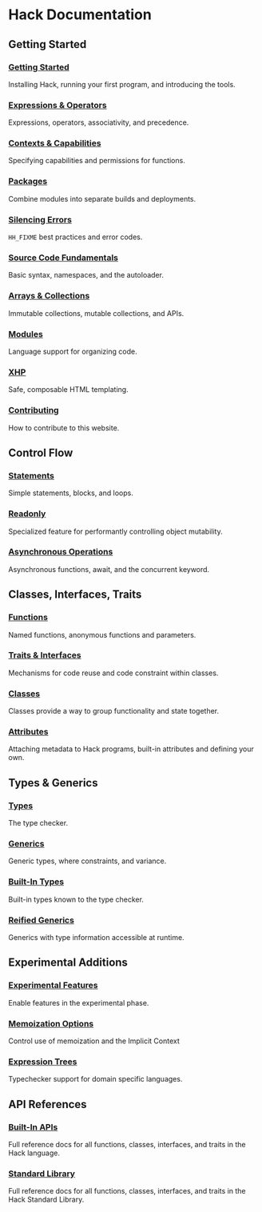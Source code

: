 # Hack Documentation

## Getting Started

<Col50>

### [Getting Started](/hack/getting-started/quick-start)
Installing Hack, running your first program, and introducing the tools.

### [Expressions & Operators](/hack/expressions-and-operators/introduction)
Expressions, operators, associativity, and precedence.

### [Contexts & Capabilities](/hack/contexts-and-capabilities/introduction)
Specifying capabilities and permissions for functions.

### [Packages](/hack/packages/introduction)
Combine modules into separate builds and deployments.

### [Silencing Errors](/hack/silencing-errors/introduction)
`HH_FIXME` best practices and error codes.

</Col50>

<Col50>

### [Source Code Fundamentals](/hack/source-code-fundamentals/introduction)
Basic syntax, namespaces, and the autoloader.

### [Arrays & Collections](/hack/arrays-and-collections/introduction)
Immutable collections, mutable collections, and APIs.

### [Modules](/hack/modules/introduction)
Language support for organizing code.

### [XHP](/hack/xhp/introduction)
Safe, composable HTML templating.

### [Contributing](/hack/contributing/introduction)
How to contribute to this website.

</Col50>

<EndCol />

## Control Flow

<Col50>

### [Statements](/hack/statements/introduction)
Simple statements, blocks, and loops.

### [Readonly](/hack/readonly/introduction)
Specialized feature for performantly controlling object mutability.

</Col50>

<Col50>

### [Asynchronous Operations](/hack/asynchronous-operations/introduction)
Asynchronous functions, await, and the concurrent keyword.

</Col50>

<EndCol />

## Classes, Interfaces, Traits


<Col50>

### [Functions](/hack/functions/introduction)
Named functions, anonymous functions and parameters.

### [Traits & Interfaces](/hack/traits-and-interfaces/introduction)
Mechanisms for code reuse and code constraint within classes.


</Col50>

<Col50>

### [Classes](/hack/classes/introduction)
Classes provide a way to group functionality and state together.

### [Attributes](/hack/attributes/introduction)
Attaching metadata to Hack programs, built-in attributes and defining your own.

</Col50>

<EndCol />

## Types & Generics

<Col50>

### [Types](/hack/types/introduction)
The type checker.

### [Generics](/hack/generics/introduction)
Generic types, where constraints, and variance.

</Col50>

<Col50>

### [Built-In Types](/hack/built-in-types/introduction)
Built-in types known to the type checker.

### [Reified Generics](/hack/reified-generics/introduction)
Generics with type information accessible at runtime.

</Col50>

<EndCol />

## Experimental Additions

<Col50>

### [Experimental Features](/hack/experimental-features/introduction)
Enable features in the experimental phase.

### [Memoization Options](/hack/memoization-options/introduction)
Control use of memoization and the Implicit Context

</Col50>

<Col50>

### [Expression Trees](/hack/expression-trees/introduction)
Typechecker support for domain specific languages.

</Col50>

<EndCol />

## API References

<Col50>

### [Built-In APIs](/apis/overview)

Full reference docs for all functions, classes, interfaces, and traits in the Hack language.

</Col50>

<Col50>

### [Standard Library](/hsl/overview)

Full reference docs for all functions, classes, interfaces, and traits in the Hack Standard Library.

</Col50>

<EndCol />

